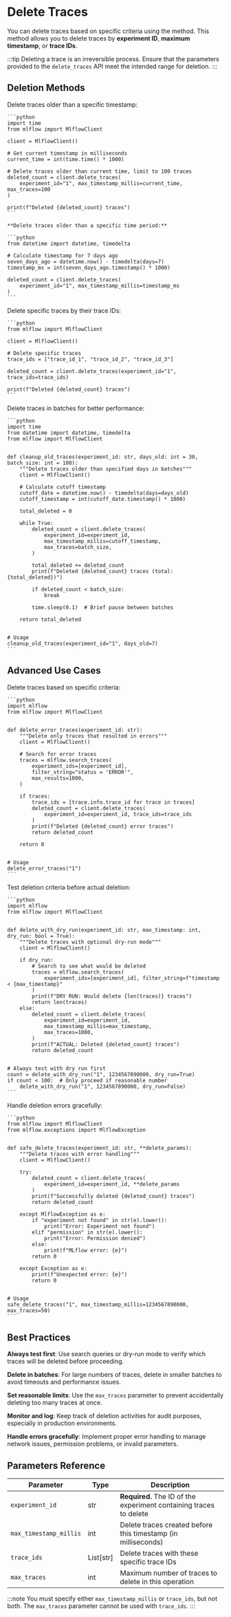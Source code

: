 
# Delete Traces

<DatabricksCallout docsPath="/mlflow3/genai/tracing/observe-with-traces/delete-traces" />

You can delete traces based on specific criteria using the <APILink fn="mlflow.client.MlflowClient.delete_traces" /> method. This method allows you to delete traces by **experiment ID**, **maximum timestamp**, or **trace IDs**.

:::tip
Deleting a trace is an irreversible process. Ensure that the parameters provided to the `delete_traces` API meet the intended range for deletion.
:::

## Deletion Methods

<Tabs>
  <TabItem value="by-timestamp" label="By Timestamp" default>
    Delete traces older than a specific timestamp:

    ```python
    import time
    from mlflow import MlflowClient

    client = MlflowClient()

    # Get current timestamp in milliseconds
    current_time = int(time.time() * 1000)

    # Delete traces older than current time, limit to 100 traces
    deleted_count = client.delete_traces(
        experiment_id="1", max_timestamp_millis=current_time, max_traces=100
    )

    print(f"Deleted {deleted_count} traces")
    ```

    **Delete traces older than a specific time period:**

    ```python
    from datetime import datetime, timedelta

    # Calculate timestamp for 7 days ago
    seven_days_ago = datetime.now() - timedelta(days=7)
    timestamp_ms = int(seven_days_ago.timestamp() * 1000)

    deleted_count = client.delete_traces(
        experiment_id="1", max_timestamp_millis=timestamp_ms
    )
    ```
  </TabItem>
  <TabItem value="by-trace-ids" label="By Trace IDs">
    Delete specific traces by their trace IDs:

    ```python
    from mlflow import MlflowClient

    client = MlflowClient()

    # Delete specific traces
    trace_ids = ["trace_id_1", "trace_id_2", "trace_id_3"]

    deleted_count = client.delete_traces(experiment_id="1", trace_ids=trace_ids)

    print(f"Deleted {deleted_count} traces")
    ```
  </TabItem>
  <TabItem value="batch-deletion" label="Batch Deletion">
    Delete traces in batches for better performance:

    ```python
    import time
    from datetime import datetime, timedelta
    from mlflow import MlflowClient


    def cleanup_old_traces(experiment_id: str, days_old: int = 30, batch_size: int = 100):
        """Delete traces older than specified days in batches"""
        client = MlflowClient()

        # Calculate cutoff timestamp
        cutoff_date = datetime.now() - timedelta(days=days_old)
        cutoff_timestamp = int(cutoff_date.timestamp() * 1000)

        total_deleted = 0

        while True:
            deleted_count = client.delete_traces(
                experiment_id=experiment_id,
                max_timestamp_millis=cutoff_timestamp,
                max_traces=batch_size,
            )

            total_deleted += deleted_count
            print(f"Deleted {deleted_count} traces (total: {total_deleted})")

            if deleted_count < batch_size:
                break

            time.sleep(0.1)  # Brief pause between batches

        return total_deleted


    # Usage
    cleanup_old_traces(experiment_id="1", days_old=7)
    ```
  </TabItem>
</Tabs>

## Advanced Use Cases

<Tabs>
  <TabItem value="selective-cleanup" label="Selective Cleanup" default>
    Delete traces based on specific criteria:

    ```python
    import mlflow
    from mlflow import MlflowClient


    def delete_error_traces(experiment_id: str):
        """Delete only traces that resulted in errors"""
        client = MlflowClient()

        # Search for error traces
        traces = mlflow.search_traces(
            experiment_ids=[experiment_id],
            filter_string="status = 'ERROR'",
            max_results=1000,
        )

        if traces:
            trace_ids = [trace.info.trace_id for trace in traces]
            deleted_count = client.delete_traces(
                experiment_id=experiment_id, trace_ids=trace_ids
            )
            print(f"Deleted {deleted_count} error traces")
            return deleted_count

        return 0


    # Usage
    delete_error_traces("1")
    ```
  </TabItem>
  <TabItem value="dry-run" label="Dry Run Mode">
    Test deletion criteria before actual deletion:

    ```python
    import mlflow
    from mlflow import MlflowClient


    def delete_with_dry_run(experiment_id: str, max_timestamp: int, dry_run: bool = True):
        """Delete traces with optional dry-run mode"""
        client = MlflowClient()

        if dry_run:
            # Search to see what would be deleted
            traces = mlflow.search_traces(
                experiment_ids=[experiment_id], filter_string=f"timestamp < {max_timestamp}"
            )
            print(f"DRY RUN: Would delete {len(traces)} traces")
            return len(traces)
        else:
            deleted_count = client.delete_traces(
                experiment_id=experiment_id,
                max_timestamp_millis=max_timestamp,
                max_traces=1000,
            )
            print(f"ACTUAL: Deleted {deleted_count} traces")
            return deleted_count


    # Always test with dry run first
    count = delete_with_dry_run("1", 1234567890000, dry_run=True)
    if count < 100:  # Only proceed if reasonable number
        delete_with_dry_run("1", 1234567890000, dry_run=False)
    ```
  </TabItem>
  <TabItem value="error-handling" label="Error Handling">
    Handle deletion errors gracefully:

    ```python
    from mlflow import MlflowClient
    from mlflow.exceptions import MlflowException


    def safe_delete_traces(experiment_id: str, **delete_params):
        """Delete traces with error handling"""
        client = MlflowClient()

        try:
            deleted_count = client.delete_traces(
                experiment_id=experiment_id, **delete_params
            )
            print(f"Successfully deleted {deleted_count} traces")
            return deleted_count

        except MlflowException as e:
            if "experiment not found" in str(e).lower():
                print("Error: Experiment not found")
            elif "permission" in str(e).lower():
                print("Error: Permission denied")
            else:
                print(f"MLflow error: {e}")
            return 0

        except Exception as e:
            print(f"Unexpected error: {e}")
            return 0


    # Usage
    safe_delete_traces("1", max_timestamp_millis=1234567890000, max_traces=50)
    ```
  </TabItem>
</Tabs>

## Best Practices

**Always test first**: Use search queries or dry-run mode to verify which traces will be deleted before proceeding.

**Delete in batches**: For large numbers of traces, delete in smaller batches to avoid timeouts and performance issues.

**Set reasonable limits**: Use the `max_traces` parameter to prevent accidentally deleting too many traces at once.

**Monitor and log**: Keep track of deletion activities for audit purposes, especially in production environments.

**Handle errors gracefully**: Implement proper error handling to manage network issues, permission problems, or invalid parameters.

## Parameters Reference

| Parameter | Type | Description |
|-----------|------|-------------|
| `experiment_id` | str | **Required.** The ID of the experiment containing traces to delete |
| `max_timestamp_millis` | int | Delete traces created before this timestamp (in milliseconds) |
| `trace_ids` | List[str] | Delete traces with these specific trace IDs |
| `max_traces` | int | Maximum number of traces to delete in this operation |

:::note
You must specify either `max_timestamp_millis` or `trace_ids`, but not both. The `max_traces` parameter cannot be used with `trace_ids`.
:::
